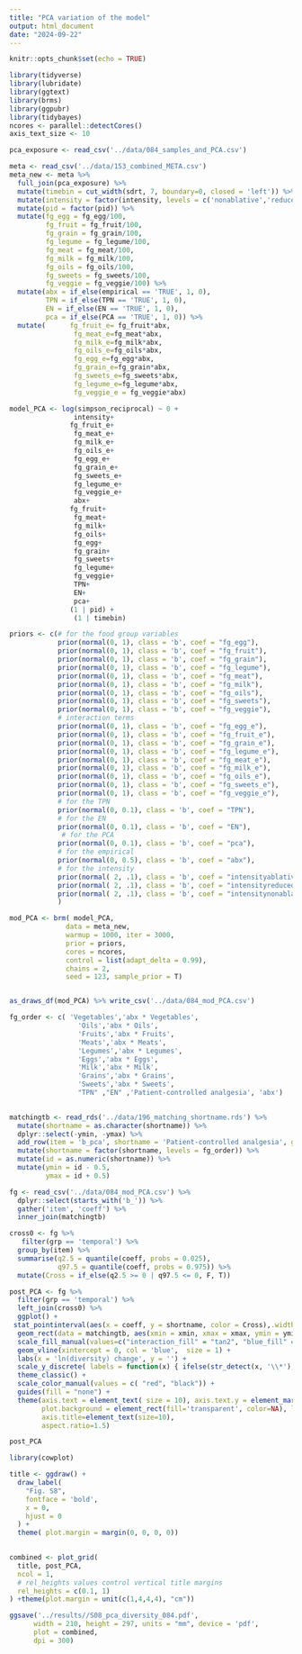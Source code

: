 ```yaml
---
title: "PCA variation of the model"
output: html_document
date: "2024-09-22"
---
```


```r
knitr::opts_chunk$set(echo = TRUE)
```

```r
library(tidyverse)
library(lubridate)
library(ggtext)
library(brms)   
library(ggpubr)
library(tidybayes)
ncores <- parallel::detectCores()
axis_text_size <- 10
```

```r
pca_exposure <- read_csv('../data/084_samples_and_PCA.csv')

meta <- read_csv('../data/153_combined_META.csv')
meta_new <- meta %>% 
  full_join(pca_exposure) %>% 
  mutate(timebin = cut_width(sdrt, 7, boundary=0, closed = 'left')) %>% 
  mutate(intensity = factor(intensity, levels = c('nonablative','reduced','ablative'))) %>% 
  mutate(pid = factor(pid)) %>% 
  mutate(fg_egg = fg_egg/100,
         fg_fruit = fg_fruit/100,
         fg_grain = fg_grain/100,
         fg_legume = fg_legume/100,
         fg_meat = fg_meat/100,
         fg_milk = fg_milk/100,
         fg_oils = fg_oils/100,
         fg_sweets = fg_sweets/100,
         fg_veggie = fg_veggie/100) %>%    
  mutate(abx = if_else(empirical == 'TRUE', 1, 0),
         TPN = if_else(TPN == 'TRUE', 1, 0),
         EN = if_else(EN == 'TRUE', 1, 0),
         pca = if_else(PCA == 'TRUE', 1, 0)) %>% 
  mutate(      fg_fruit_e= fg_fruit*abx,
                fg_meat_e=fg_meat*abx,
                fg_milk_e=fg_milk*abx,
                fg_oils_e=fg_oils*abx,
                fg_egg_e=fg_egg*abx,
                fg_grain_e=fg_grain*abx,
                fg_sweets_e=fg_sweets*abx,
                fg_legume_e=fg_legume*abx,
                fg_veggie_e = fg_veggie*abx)
```

```r
model_PCA <- log(simpson_reciprocal) ~ 0 +
                intensity+
               fg_fruit_e+
                fg_meat_e+
                fg_milk_e+
                fg_oils_e+
                fg_egg_e+
                fg_grain_e+
                fg_sweets_e+
                fg_legume_e+
                fg_veggie_e+
                abx+
               fg_fruit+
                fg_meat+
                fg_milk+
                fg_oils+
                fg_egg+
                fg_grain+
                fg_sweets+
                fg_legume+
                fg_veggie+
                TPN+
                EN+
                pca+
               (1 | pid) +
                (1 | timebin)

priors <- c(# for the food group variables
            prior(normal(0, 1), class = 'b', coef = "fg_egg"),
            prior(normal(0, 1), class = 'b', coef = "fg_fruit"),
            prior(normal(0, 1), class = 'b', coef = "fg_grain"),
            prior(normal(0, 1), class = 'b', coef = "fg_legume"),
            prior(normal(0, 1), class = 'b', coef = "fg_meat"),
            prior(normal(0, 1), class = 'b', coef = "fg_milk"),
            prior(normal(0, 1), class = 'b', coef = "fg_oils"),
            prior(normal(0, 1), class = 'b', coef = "fg_sweets"),
            prior(normal(0, 1), class = 'b', coef = "fg_veggie"),
            # interaction terms
            prior(normal(0, 1), class = 'b', coef = "fg_egg_e"),
            prior(normal(0, 1), class = 'b', coef = "fg_fruit_e"),
            prior(normal(0, 1), class = 'b', coef = "fg_grain_e"),
            prior(normal(0, 1), class = 'b', coef = "fg_legume_e"),
            prior(normal(0, 1), class = 'b', coef = "fg_meat_e"),
            prior(normal(0, 1), class = 'b', coef = "fg_milk_e"),
            prior(normal(0, 1), class = 'b', coef = "fg_oils_e"),
            prior(normal(0, 1), class = 'b', coef = "fg_sweets_e"),
            prior(normal(0, 1), class = 'b', coef = "fg_veggie_e"),
            # for the TPN
            prior(normal(0, 0.1), class = 'b', coef = "TPN"),
            # for the EN
            prior(normal(0, 0.1), class = 'b', coef = "EN"),
             # for the PCA
            prior(normal(0, 0.1), class = 'b', coef = "pca"),
            # for the empirical
            prior(normal(0, 0.5), class = 'b', coef = "abx"),
            # for the intensity
            prior(normal( 2, .1), class = 'b', coef = "intensityablative"),
            prior(normal( 2, .1), class = 'b', coef = "intensityreduced"),
            prior(normal( 2, .1), class = 'b', coef = "intensitynonablative")
            )

mod_PCA <- brm( model_PCA,  
              data = meta_new, 
              warmup = 1000, iter = 3000, 
              prior = priors,
              cores = ncores, 
              control = list(adapt_delta = 0.99),
              chains = 2, 
              seed = 123, sample_prior = T) 


as_draws_df(mod_PCA) %>% write_csv('../data/084_mod_PCA.csv')
```

```r
fg_order <- c( 'Vegetables','abx * Vegetables',
                 'Oils','abx * Oils',
                 'Fruits','abx * Fruits',
                 'Meats','abx * Meats',
                 'Legumes','abx * Legumes',
                 'Eggs','abx * Eggs',
                 'Milk','abx * Milk',
                 'Grains','abx * Grains',
                 'Sweets','abx * Sweets',
                 "TPN" ,"EN" ,'Patient-controlled analgesia', 'abx')

  
matchingtb <- read_rds('../data/196_matching_shortname.rds') %>% 
  mutate(shortname = as.character(shortname)) %>% 
  dplyr::select(-ymin, -ymax) %>% 
  add_row(item = 'b_pca', shortname = 'Patient-controlled analgesia', grp = 'temporal', xmin = -Inf, xmax = Inf, fill_ = 'blue_fill') %>% 
  mutate(shortname = factor(shortname, levels = fg_order)) %>% 
  mutate(id = as.numeric(shortname)) %>% 
  mutate(ymin = id - 0.5,
         ymax = id + 0.5) 

fg <- read_csv('../data/084_mod_PCA.csv') %>% 
  dplyr::select(starts_with('b_')) %>% 
  gather('item', 'coeff') %>% 
  inner_join(matchingtb)
```


```r
cross0 <- fg %>%
   filter(grp == 'temporal') %>%
  group_by(item) %>%
  summarise(q2.5 = quantile(coeff, probs = 0.025),
            q97.5 = quantile(coeff, probs = 0.975)) %>%
  mutate(Cross = if_else(q2.5 >= 0 | q97.5 <= 0, F, T))

post_PCA <- fg %>% 
  filter(grp == 'temporal') %>% 
  left_join(cross0) %>% 
  ggplot() +
 stat_pointinterval(aes(x = coeff, y = shortname, color = Cross),.width = 0.95, fatten_point = 1.2) +
  geom_rect(data = matchingtb, aes(xmin = xmin, xmax = xmax, ymin = ymin, ymax = ymax, fill = fill_), alpha = .1) +
  scale_fill_manual(values=c("interaction_fill" = "tan2", "blue_fill" = "#FAEFD1")) +
  geom_vline(xintercept = 0, col = 'blue',  size = 1) +
  labs(x = 'ln(diversity) change', y = '') +
  scale_y_discrete( labels = function(x) { ifelse(str_detect(x, '\\*'),  str_glue("<b style='color:royalblue'>{x}</b>"), as.character(x)) }) +
  theme_classic() +
  scale_color_manual(values = c( "red", "black")) +
  guides(fill = "none") +
  theme(axis.text = element_text( size = 10), axis.text.y = element_markdown(),
        plot.background = element_rect(fill='transparent', color=NA), legend.position = 'none',
        axis.title=element_text(size=10), 
        aspect.ratio=1.5)

post_PCA  
```



```r
library(cowplot)

title <- ggdraw() + 
  draw_label(
    "Fig. S8",
    fontface = 'bold',
    x = 0,
    hjust = 0
  ) +
  theme( plot.margin = margin(0, 0, 0, 0))

 
combined <- plot_grid(
  title, post_PCA,
  ncol = 1,
  # rel_heights values control vertical title margins
  rel_heights = c(0.1, 1)
) +theme(plot.margin = unit(c(1,4,4,4), "cm"))

ggsave('../results//S08_pca_diversity_084.pdf',
      width = 210, height = 297, units = "mm", device = 'pdf', 
      plot = combined, 
      dpi = 300)
```